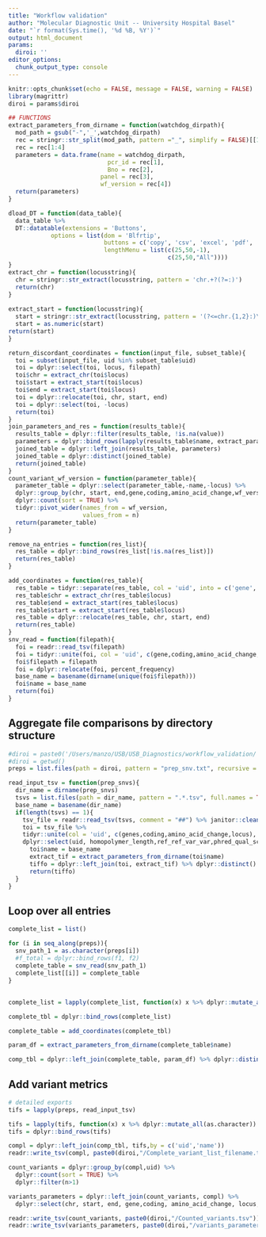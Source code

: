 ```yaml
---
title: "Workflow validation"
author: "Molecular Diagnostic Unit -- University Hospital Basel"
date: "`r format(Sys.time(), '%d %B, %Y')`"
output: html_document
params:
  diroi: ''
editor_options: 
  chunk_output_type: console
---
```


```r
knitr::opts_chunk$set(echo = FALSE, message = FALSE, warning = FALSE)
library(magrittr)
diroi = params$diroi
```


```r
## FUNCTIONS
extract_parameters_from_dirname = function(watchdog_dirpath){
  mod_path = gsub("-",'_',watchdog_dirpath)
  rec = stringr::str_split(mod_path, pattern ="_", simplify = FALSE)[[1]]
  rec = rec[1:4]
  parameters = data.frame(name = watchdog_dirpath,
                            pcr_id = rec[1],
                            Bno = rec[2],
                          panel = rec[3],
                          wf_version = rec[4])
  return(parameters)
}

dload_DT = function(data_table){
  data_table %>%
  DT::datatable(extensions = 'Buttons',
            options = list(dom = 'Blfrtip',
                           buttons = c('copy', 'csv', 'excel', 'pdf', 'print'),
                           lengthMenu = list(c(25,50,-1),
                                             c(25,50,"All"))))
}
extract_chr = function(locusstring){
  chr = stringr::str_extract(locusstring, pattern = 'chr.+?(?=:)')
  return(chr)
}
 
extract_start = function(locusstring){
  start = stringr::str_extract(locusstring, pattern = '(?<=chr.{1,2}:)\\d+')
  start = as.numeric(start)
return(start)
}

return_discordant_coordinates = function(input_file, subset_table){
  toi = subset(input_file, uid %in% subset_table$uid)
  toi = dplyr::select(toi, locus, filepath)
  toi$chr = extract_chr(toi$locus)
  toi$start = extract_start(toi$locus)
  toi$end = extract_start(toi$locus)
  toi = dplyr::relocate(toi, chr, start, end)
  toi = dplyr::select(toi, -locus)
  return(toi)
}
join_parameters_and_res = function(results_table){
  results_table = dplyr::filter(results_table, !is.na(value))
  parameters = dplyr::bind_rows(lapply(results_table$name, extract_parameters_from_dirname))
  joined_table = dplyr::left_join(results_table, parameters) 
  joined_table = dplyr::distinct(joined_table)
  return(joined_table)
}
count_variant_wf_version = function(parameter_table){
  parameter_table = dplyr::select(parameter_table,-name,-locus) %>%
  dplyr::group_by(chr, start, end,gene,coding,amino_acid_change,wf_version) %>%
  dplyr::count(sort = TRUE) %>%
  tidyr::pivot_wider(names_from = wf_version,
                     values_from = n)
  return(parameter_table)
}

remove_na_entries = function(res_list){
  res_table = dplyr::bind_rows(res_list[!is.na(res_list)])
  return(res_table)
}

add_coordinates = function(res_table){
  res_table = tidyr::separate(res_table, col = 'uid', into = c('gene','coding','amino_acid_change','locus'),sep = "__", remove = FALSE)
  res_table$chr = extract_chr(res_table$locus)
  res_table$end = extract_start(res_table$locus)
  res_table$start = extract_start(res_table$locus)
  res_table = dplyr::relocate(res_table, chr, start, end)
  return(res_table)
}
snv_read = function(filepath){
  foi = readr::read_tsv(filepath)
  foi = tidyr::unite(foi, col = 'uid', c(gene,coding,amino_acid_change,locus), remove = FALSE, sep = "__")
  foi$filepath = filepath
  foi = dplyr::relocate(foi, percent_frequency)
  base_name = basename(dirname(unique(foi$filepath)))
  foi$name = base_name
  return(foi)
}


```

## Aggregate file comparisons by directory structure
```r
#diroi = paste0('/Users/manzo/USB/USB_Diagnostics/workflow_validation/', "/OCAPlus")
#diroi = getwd()
preps = list.files(path = diroi, pattern = "prep_snv.txt", recursive = TRUE, full.names = TRUE)

```


```r
read_input_tsv = function(prep_snvs){
  dir_name = dirname(prep_snvs)
  tsvs = list.files(path = dir_name, pattern = ".*.tsv", full.names = TRUE)
  base_name = basename(dir_name)
  if(length(tsvs) == 1){
    tsv_file = readr::read_tsv(tsvs, comment = "##") %>% janitor::clean_names()
    toi = tsv_file %>%
    tidyr::unite(col = 'uid', c(genes,coding,amino_acid_change,locus), remove = FALSE, sep = "__") %>%
    dplyr::select(uid, homopolymer_length,ref_ref_var_var,phred_qual_score,coverage,ucsc_common_sn_ps)
      toi$name = base_name
      extract_tif = extract_parameters_from_dirname(toi$name)
      tiffo = dplyr::left_join(toi, extract_tif) %>% dplyr::distinct()
      return(tiffo)
  }
}

```

## Loop over all entries
```r
complete_list = list()

for (i in seq_along(preps)){
  snv_path_1 = as.character(preps[i])
  #f_total = dplyr::bind_rows(f1, f2)
  complete_table = snv_read(snv_path_1)
  complete_list[[i]] = complete_table
}
```



##  
```r
complete_list = lapply(complete_list, function(x) x %>% dplyr::mutate_all(as.character))
```


```r
complete_tbl = dplyr::bind_rows(complete_list)
```


```r
complete_table = add_coordinates(complete_tbl)
```


```r
param_df = extract_parameters_from_dirname(complete_table$name)
```


```r
comp_tbl = dplyr::left_join(complete_table, param_df) %>% dplyr::distinct()
```

## Add variant metrics
```r
# detailed exports
tifs = lapply(preps, read_input_tsv)
```


```r
tifs = lapply(tifs, function(x) x %>% dplyr::mutate_all(as.character))
tifs = dplyr::bind_rows(tifs)
```


```r
compl = dplyr::left_join(comp_tbl, tifs,by = c('uid','name'))
readr::write_tsv(compl, paste0(diroi,"/Complete_variant_list_filename.tsv"))

count_variants = dplyr::group_by(compl,uid) %>%
  dplyr::count(sort = TRUE) %>%
  dplyr::filter(n>1)
```


```r
variants_parameters = dplyr::left_join(count_variants, compl) %>%
  dplyr::select(chr, start, end, gene,coding, amino_acid_change, locus,homopolymer_length:coverage, pcr_id.x, Bno.x)

readr::write_tsv(count_variants, paste0(diroi,"/Counted_variants.tsv"))
readr::write_tsv(variants_parameters, paste0(diroi,"/variants_parameters.tsv"))
```
